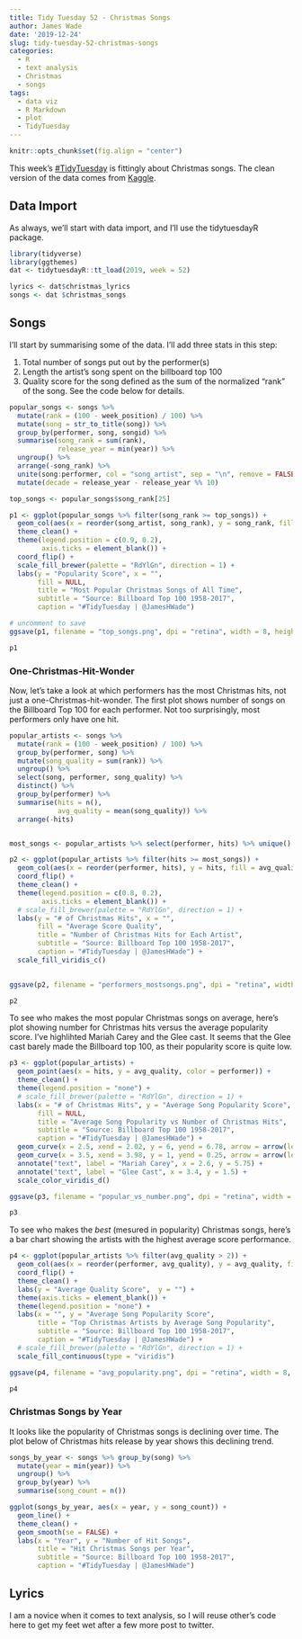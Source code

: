 ```yaml
---
title: Tidy Tuesday 52 - Christmas Songs
author: James Wade
date: '2019-12-24'
slug: tidy-tuesday-52-christmas-songs
categories:
  - R
  - text analysis
  - Christmas
  - songs
tags:
  - data viz
  - R Markdown
  - plot
  - TidyTuesday
---
```


```r
knitr::opts_chunk$set(fig.align = "center")
```


This week's [#TidyTuesday](https://github.com/rfordatascience/tidytuesday/tree/master/data/2019/2019-12-24) is fittingly about Christmas songs. The clean version of the data comes from [Kaggle](https://www.kaggle.com/sharkbait1223/billboard-top-100-christmas-carol-dataset/kernels).

## Data Import

As always, we'll start with data import, and I'll use the tidytuesdayR package.

```r
library(tidyverse)
library(ggthemes)
dat <- tidytuesdayR::tt_load(2019, week = 52)

lyrics <- dat$christmas_lyrics
songs <- dat $christmas_songs
```

## Songs

I'll start by summarising some of the data. I'll add three stats in this step:

1. Total number of songs put out by the performer(s)
1. Length the artist's song spent on the billboard top 100
1. Quality score for the song defined as the sum of the normalized "rank" of the song. See the code below for details.


```r
popular_songs <- songs %>% 
  mutate(rank = (100 - week_position) / 100) %>%
  mutate(song = str_to_title(song)) %>% 
  group_by(performer, song, songid) %>% 
  summarise(song_rank = sum(rank),
            release_year = min(year)) %>% 
  ungroup() %>% 
  arrange(-song_rank) %>% 
  unite(song:performer, col = "song_artist", sep = "\n", remove = FALSE) %>% 
  mutate(decade = release_year - release_year %% 10)

top_songs <- popular_songs$song_rank[25]

p1 <- ggplot(popular_songs %>% filter(song_rank >= top_songs)) +
  geom_col(aes(x = reorder(song_artist, song_rank), y = song_rank, fill = factor(decade))) +
  theme_clean() +
  theme(legend.position = c(0.9, 0.2),
        axis.ticks = element_blank()) +
  coord_flip() + 
  scale_fill_brewer(palette = "RdYlGn", direction = 1) +
  labs(y = "Popularity Score", x = "", 
       fill = NULL,
       title = "Most Popular Christmas Songs of All Time", 
       subtitle = "Source: Billboard Top 100 1958-2017",
       caption = "#TidyTuesday | @JamesHWade")

# uncomment to save
ggsave(p1, filename = "top_songs.png", dpi = "retina", width = 8, height = 10)

p1

```

### One-Christmas-Hit-Wonder

Now, let's take a look at which performers has the most Christmas hits, not just a one-Christmas-hit-wonder. The first plot shows number of songs on the Billboard Top 100 for each performer. Not too surprisingly, most performers only have one hit.

```r
popular_artists <- songs %>% 
  mutate(rank = (100 - week_position) / 100) %>% 
  group_by(performer, song) %>% 
  mutate(song_quality = sum(rank)) %>% 
  ungroup() %>% 
  select(song, performer, song_quality) %>% 
  distinct() %>% 
  group_by(performer) %>% 
  summarise(hits = n(),
            avg_quality = mean(song_quality)) %>% 
  arrange(-hits)


most_songs <- popular_artists %>% select(performer, hits) %>% unique() %>% arrange(-hits) %>% pull(hits) %>% .[15]

p2 <- ggplot(popular_artists %>% filter(hits >= most_songs)) + 
  geom_col(aes(x = reorder(performer, hits), y = hits, fill = avg_quality)) +
  coord_flip() +
  theme_clean() +
  theme(legend.position = c(0.8, 0.2),
        axis.ticks = element_blank()) +
  # scale_fill_brewer(palette = "RdYlGn", direction = 1) +
  labs(y = "# of Christmas Hits", x = "", 
       fill = "Average Score Quality",
       title = "Number of Christmas Hits for Each Artist", 
       subtitle = "Source: Billboard Top 100 1958-2017",
       caption = "#TidyTuesday | @JamesHWade") +
  scale_fill_viridis_c()
  

ggsave(p2, filename = "performers_mostsongs.png", dpi = "retina", width = 10, height = 10)

p2
```

To see who makes the most popular Christmas songs on average, here's plot showing number for Christmas hits versus the average popularity score. I've highlihted Mariah Carey and the Glee cast. It seems that the Glee cast barely made the Billboard top 100, as their popularity score is quite low.


```r
p3 <- ggplot(popular_artists) + 
  geom_point(aes(x = hits, y = avg_quality, color = performer)) +
  theme_clean() +
  theme(legend.position = "none") +
  # scale_fill_brewer(palette = "RdYlGn", direction = 1) +
  labs(x = "# of Christmas Hits", y = "Average Song Popularity Score", 
       fill = NULL,
       title = "Average Song Popularity vs Number of Christmas Hits", 
       subtitle = "Source: Billboard Top 100 1958-2017",
       caption = "#TidyTuesday | @JamesHWade") +
  geom_curve(x = 2.5, xend = 2.02, y = 6, yend = 6.78, arrow = arrow(length = unit(.2, 'cm'))) +
  geom_curve(x = 3.5, xend = 3.98, y = 1, yend = 0.25, arrow = arrow(length = unit(.2, 'cm'))) +
  annotate("text", label = "Mariah Carey", x = 2.6, y = 5.75) +
  annotate("text", label = "Glee Cast", x = 3.4, y = 1.5) +
  scale_color_viridis_d()

ggsave(p3, filename = "popular_vs_number.png", dpi = "retina", width = 5, height = 5)

p3
```

To see who makes the *best* (mesured in popularity) Christmas songs, here's a bar chart showing the artists with the highest average score performance.


```r
p4 <- ggplot(popular_artists %>% filter(avg_quality > 2)) + 
  geom_col(aes(x = reorder(performer, avg_quality), y = avg_quality, fill = avg_quality)) +
  coord_flip() +
  theme_clean() +
  labs(y = "Average Quality Score",  y = "") +
  theme(axis.ticks = element_blank()) +
  theme(legend.position = "none") +
  labs(x = "", y = "Average Song Popularity Score",
       title = "Top Christmas Artists by Average Song Popularity",
       subtitle = "Source: Billboard Top 100 1958-2017",
       caption = "#TidyTuesday | @JamesHWade") +
  # scale_fill_brewer(palette = "RdYlGn", direction = 1) +
  scale_fill_continuous(type = "viridis")

ggsave(p4, filename = "avg_popularity.png", dpi = "retina", width = 8, height = 8)

p4

```

### Christmas Songs by Year

It looks like the popularity of Christmas songs is declining over time. The plot below of Christmas hits release by year shows this declining trend.

```r
songs_by_year <- songs %>% group_by(song) %>%
  mutate(year = min(year)) %>% 
  ungroup() %>% 
  group_by(year) %>% 
  summarise(song_count = n())

ggplot(songs_by_year, aes(x = year, y = song_count)) +
  geom_line() +
  theme_clean() +
  geom_smooth(se = FALSE) +
  labs(x = "Year", y = "Number of Hit Songs", 
       title = "Hit Christmas Songs per Year", 
       subtitle = "Source: Billboard Top 100 1958-2017",
       caption = "#TidyTuesday | @JamesHWade")

```

## Lyrics

I am a novice when it comes to text analysis, so I will reuse other's code here to get my feet wet after a few more post to twitter.

